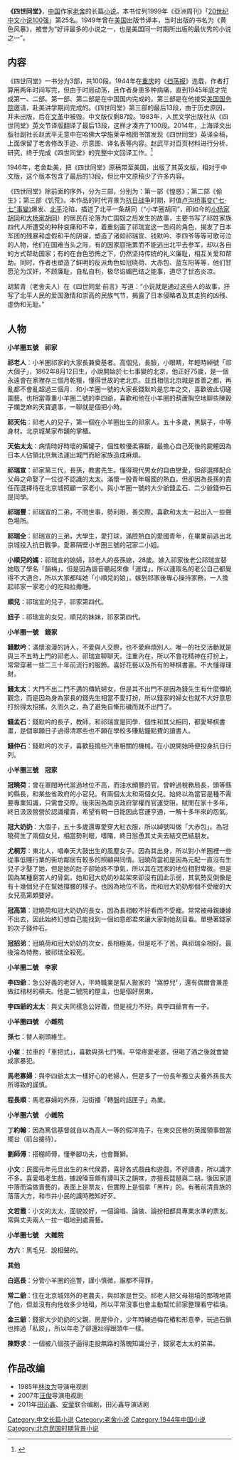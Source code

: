 {{Otheruses|subject=小说|other=同名作品|四世同堂 (消歧义)}}
'''《四世同堂》'''，[[中国|中国]]作家[[老舍|老舍]]的长篇[[小说|小说]]。本书位列1999年《亞洲周刊》「[[20世纪中文小说100强|20世纪中文小说100强]]」第25名。1949年曾在[[美国|美国]]出版节译本，当时出版的书名为《黄色风暴》，被誉为“好评最多的小说之一，也是美国同一时期所出版的最优秀的小说之一”。

== 内容 ==
《四世同堂》一书分为3部，共100段。1944年在[[重慶市_(中華民國)|重庆]]的《[[扫荡报|扫荡报]]》连载，作者打算用两年时间写完，但由于时局动荡，且作者身患多种病痛，直到1945年底才完成第一、二部。第一部、第二部是在中国国内完成的。第三部是在他接受[[美国国务院|美国国务院]]邀请，赴美讲学期间完成的。《四世同堂》第三部的最后13段，由于历史原因，并未出版，后在[[文革|文革]]中被毁。中文版仅剩87段。1983年，人民文学出版社从《四世同堂》英文节译版翻译了最后13段，这样才凑齐了100段。2014年，上海译文出版社副社长赵武平无意中在哈佛大学施莱辛格图书馆发现《四世同堂》英译全稿，上面保留了老舍修改手迹、示意图、译名表等内容。赵武平对百页材料进行分析、研究，终于完成《四世同堂》的完整中文回译工作。<ref>{{cite web|url=https://culture.gmw.cn/2020-05/24/content_33854680.htm|title=存档副本|access-date=2021-06-01|archive-date=2021-06-03|archive-url=https://web.archive.org/web/20210603031030/https://culture.gmw.cn/2020-05/24/content_33854680.htm|dead-url=no}}</ref>

1946年，老舍赴美，把《四世同堂》原稿带至美国，出版了其英文版，相对于中文版，这个版本包含了最后的13段，但比中文原稿少了许多内容。

《四世同堂》除前面的序外，分为三部，分别为：第一部《惶惑》；第二部《偷生》；第三部《饥荒》。本作品的时代背景为[[抗日战争|抗日战争]]时期，时值[[卢沟桥事变|卢沟桥事变("七·七”事變)]]爆发、[[北平|北平]]沦陷，描述了北平一条胡同（“小羊圈胡同”，即如今的[[小杨家胡同|小杨家胡同]]和[[大杨家胡同|大杨家胡同]]）的居民在沦落为亡国奴之后发生的故事，主要书写了祁姓家族四代人所遭受的种种哀痛和不幸，着重刻画了祁瑞宣这一苦闷的角色，揭发了日本军团的残暴和虚假和平的阴谋，塑造了诸如祁瑞宣、钱默吟、李四爷等等可歌可泣的人物，他们在国难当头之际，有的因家庭拖累而不能逃出北平去参军，却以各自的方式帮助国家；有的在白色恐怖之下，仍然坚持传统的礼义廉耻，相互关爱和帮助。同时，作者也塑造了鲜明的反派角色如冠晓荷、大赤包、蓝东阳等等，他们甘愿沦为汉奸，不顾廉耻，自私自利，极尽谄媚巴结之能事，道尽了世态炎凉。

胡絜青（老舍夫人）在《四世同堂·前言》写道：“小说就是通过这些人的故事，抒写了北平人民的爱国激情和崇高的民族气节，揭露了日本侵略者及其走狗的凶残、虚伪和无耻。”

== 人物 ==

'''小羊圈五號　祁家'''

'''祁老人'''：小羊圈祁家的大家長兼奠基者。高個兒，長臉，小眼睛，年輕時綽號「祁大個子」，1862年8月12日生，小說開始於七七事變的北京，他正好75歲，是一個永遠會在家裡存三個月乾糧，懂得世故的老北京。並且相信北京城是首善之都，再亂都不會亂超過三個月．和小羊圈一號的大家長錢默吟是忘年之交，喜歡彼此切磋園藝。也相當尊重小羊圈二號的李四爺，喜歡和他在小羊圈的葫蘆胸空地聊些陳穀子爛芝麻的天寶遺事，一聊就是個把小時。

'''祁天佑'''：祁老人的兒子，第一個在小羊圈出生的祁家人。五十多歲，黑鬍子，中等身材。北京城某家布舖的掌櫃。

'''天佑太太'''：病情時好時壞的藥罐子，個性較優柔寡斷，最擔心自己死後的屍體因為日本人佔領北京無法運出城門而給家族造成麻煩。

'''祁瑞宣'''：祁家第三代，長孫，教書先生。懂得現代男女的自由戀愛，但卻選擇配合父母之命娶了一位從不認識的太太。滿懷一股青年報國的熱血，但卻因為長孫的責任而選擇待在北京城照顧一家老小。與小羊圈一號的大少爺錢孟石、二少爺錢仲石是同學。

'''祁瑞豐'''：祁瑞宣的二弟，不問世事，勢利眼，善交際。喜歡和太太一起出入一些聲色場所。

'''祁瑞全'''：祁瑞宣的三弟，大學生，愛打球，滿腔熱血的愛國青年，在畢業前逃出北京城投入抗日戰爭。愛慕隔壁小羊圈三號的冠家二小姐。

'''小順兒的媽'''：祁瑞宣的媳婦，祁老人的長孫媳，28歲。嫁入祁家後老公祁瑞宣替她取了學名「韻梅」，但是因為諧音聽起來像「運煤」，所以連取名的老公自己都覺得不大適合，所以大家都叫她「小順兒的娘」。嫁到祁家後專心操持家務，一人擔起祁家一家老小的吃和拉撒睡。

'''順兒'''：祁瑞宣的兒子，祁家第四代。

'''妞子'''：祁瑞宣的女兒，順兒的妹妹，祁家第四代。

'''小羊圈一號　錢家'''

'''錢默吟'''：滿懷浪漫的詩人，不愛與人交際，也不愛麻煩別人。唯一的社交活動就是與三不五時上門的祁老人、祁瑞宣聊聊天。注重內在，所以不會花精神在打扮上，常常穿著一些二三十年前流行的服飾。喜好花藝以及所有的琴棋書畫。不大懂得理財。

'''錢太太'''：大門不出二門不邁的傳統婦女，但是其不出門不是因為錢先生有什麼傳統觀念，而是因為身為家長的錢先生相當不愛打扮，所以錢家的婦女也就不大好意思打扮得太招搖，久而久之，為了避免自慚形穢而就不出門了。

'''錢孟石'''：錢默吟的長子，教師，和祁瑞宣是同學．個性和其父相同，都愛琴棋書畫，是個寧願日子過得清寒些也不願在學校多賺點鐘點費的讀書人。

'''錢仲石'''：錢默吟的次子，喜歡鼓搗些汽車相關的機械。在小說開始時便投身抗日行列。

'''小羊圈三號　冠家'''

'''冠曉荷'''：曾在軍閥時代當過地位不高，而油水頗豐的官。曾幹過稅務局長，頭等縣的縣長，和某些省政府的小官兒。有兩個太太和兩個女兒。始終以為當官是種不需要專業知識，只需會交際。後來因為南京政府掌權而官運受阻，賦閒在家十多年，終日汲汲營營於認識權貴，希望有朝一日能因此官運亨通，一解十多年來的怨氣。

'''冠大奶奶'''：大個子，五十多歲還專愛穿大紅衣服，所以綽號叫做「大赤包」。為冠曉荷生了兩個女兒，相當勢利眼，嗜賭，終日慫恿其丈夫去結交巴結朋友。

'''尤桐芳'''：東北人，唱奉天大鼓出生的風塵女子。因為其出身，所以對小羊圈裡一些從事低賤行業的街坊鄰居有較多的照顧與同情。冠曉荷當初是因為元配一直沒有生兒子才娶了她，但是她的肚子卻始終不爭氣，所以其在冠家的地位相對卑微。但是因為某種窮苦人的骨氣，她和冠大奶奶吵起架來卻沒有因此示弱，其氣勢反倒像是有十幾個兒子在幫她撐腰的樣子。也因為地位不高，而和冠大奶奶那個不受寵的大女兒高第頗要好。

'''冠高第'''：冠曉荷和冠大奶奶的長女，因為長相較不好看而不受寵。常常被母親嫌嫁不出去，因此始終幻想自己能找到一個如意郎君來讓大家對她刮目看。單戀著錢家的次子錢仲石。

'''冠招弟'''：冠曉荷和冠大奶奶的次女，長相極美，但是吃不了苦。與祁瑞全相好。最後淪為特務，被祁瑞全殺死。

'''小羊圈二號　李家'''

'''李四爺'''：急公好義的老好人，平時職業是幫人搬家的〝窩脖兒〞，還有偶爾會兼差做扛棺材的槓夫。他是二號院的屋主，也是個好房東。

'''李四爺的太太'''：與丈夫同樣急公好義，但是視力不好。與李四爺育有一子。

'''小羊圈四號　小雜院'''

'''孫七'''：替人剃頭維生。

'''小崔'''：拉車的「車把式」，喜歡與孫七鬥嘴。平常疼愛老婆，但喝了酒之後就會變成家暴犯。

'''馬老寡婦'''：與李四爺太太一樣好心的老婦人，但是多了一份長年獨立夫養外孫長大所導致的謹慎。

'''程長順'''：馬老寡婦的外孫，沿街播「轉盤的話匣子」為業。

'''小羊圈六號　小雜院'''

'''丁約翰'''：因為篤信基督就自以為高人一等的假洋鬼子，在東交民巷的英國領事館當擺台（前台接待）。

'''劉師傅'''：搭棚師傅，懂拳腳功夫，也會舞獅。

'''小文'''：民國元年元旦出生的末代侯爵，喜好各式戲曲和遊戲，不好讀書，所以識字不多。喜愛唱老生戲，據說嗓音頗有譚叫天之韻味，亦擅長琵琶與二胡。後因家道中落而淪做賣藝的，表面上是票友，但實際上是個拿「黑杵」的。有著前清貴族的落落大方，和市井小民的識時務知好歹。

'''文若霞'''：小文的太太，面貌姣好，一個論唱、論做、論扮相都具專業水準的票友。常與丈夫兩人一拉一唱地到處賣藝。

'''小羊圈七號　大雜院'''

'''方六'''：黑毛兒．說相聲的。

'''其他'''

'''白巡長'''：分管小羊圈的巡警，謹小慎微，誰都不得罪。

'''常二爺'''：住在北京城郊外的老農夫，與祁家是世交。祁老人把父母祖墳的那塊地賃了他，但並沒有向他收多少地租，所以平常沒事也會主動幫忙祁家整理看守祖墳。

'''金三爺'''：錢家大少奶奶的父親，房屋仲介，少年時練過梅花樁和形意拳，玩過石鎖也摔過「私跤」，所以年老了卻還壯得跟頭牛一樣。

'''陳野求'''：一個被八個孩子逼得走投無路的落魄知識分子，錢家老太太的弟弟。

== 作品改编 ==

*1985年[[林汝为|林汝为]]导演电视剧
*2007年[[汪俊_(导演)|汪俊]]导演电视剧
*2011年[[田沁鑫|田沁鑫]]、[[安莹|安莹]]联合编剧，田沁鑫导演话剧

[[Category:中文长篇小说|Category:中文长篇小说]]
[[Category:老舍小说|Category:老舍小说]]
[[Category:1944年中国小说|Category:1944年中国小说]]
[[Category:北京民国时期背景小说|Category:北京民国时期背景小说]]
